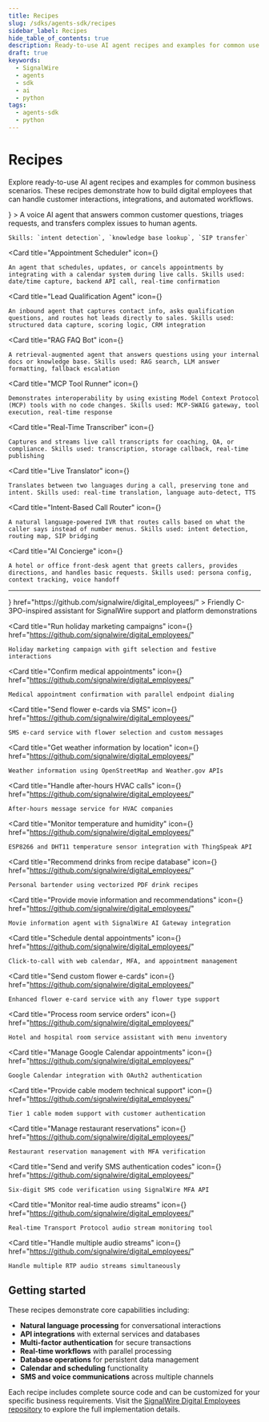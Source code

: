 ```yaml
---
title: Recipes
slug: /sdks/agents-sdk/recipes
sidebar_label: Recipes
hide_table_of_contents: true
description: Ready-to-use AI agent recipes and examples for common use cases
draft: true
keywords:
  - SignalWire
  - agents
  - sdk
  - ai
  - python
tags:
  - agents-sdk
  - python
---
```



# Recipes

Explore ready-to-use AI agent recipes and examples for common business scenarios. These recipes demonstrate how to build digital employees that can handle customer interactions, integrations, and automated workflows.

<CardGroup cols={3}>
  <Card 
    title="Customer Support Agent"
    icon={<MdSupportAgent />}
  >
    A voice AI agent that answers common customer questions, triages requests, and transfers complex issues to human agents. 
    
    Skills: `intent detection`, `knowledge base lookup`, `SIP transfer`
  </Card>
  
  <Card 
    title="Appointment Scheduler"
    icon={<MdSchedule />}
  >
    An agent that schedules, updates, or cancels appointments by integrating with a calendar system during live calls. Skills used: date/time capture, backend API call, real-time confirmation
  </Card>
  
  <Card 
    title="Lead Qualification Agent"
    icon={<MdLeaderboard />}
  >
    An inbound agent that captures contact info, asks qualification questions, and routes hot leads directly to sales. Skills used: structured data capture, scoring logic, CRM integration
  </Card>
  
  <Card 
    title="RAG FAQ Bot"
    icon={<MdSearch />}
  >
    A retrieval-augmented agent that answers questions using your internal docs or knowledge base. Skills used: RAG search, LLM answer formatting, fallback escalation
  </Card>
  
  <Card 
    title="MCP Tool Runner"
    icon={<MdBuild />}
  >
    Demonstrates interoperability by using existing Model Context Protocol (MCP) tools with no code changes. Skills used: MCP-SWAIG gateway, tool execution, real-time response
  </Card>
  
  <Card 
    title="Real-Time Transcriber"
    icon={<MdMic />}
  >
    Captures and streams live call transcripts for coaching, QA, or compliance. Skills used: transcription, storage callback, real-time publishing
  </Card>
  
  <Card 
    title="Live Translator"
    icon={<MdTranslate />}
  >
    Translates between two languages during a call, preserving tone and intent. Skills used: real-time translation, language auto-detect, TTS
  </Card>
  
  <Card 
    title="Intent-Based Call Router"
    icon={<MdCallSplit />}
  >
    A natural language-powered IVR that routes calls based on what the caller says instead of number menus. Skills used: intent detection, routing map, SIP bridging
  </Card>
  
  <Card 
    title="AI Concierge"
    icon={<MdSupport />}
  >
    A hotel or office front-desk agent that greets callers, provides directions, and handles basic requests. Skills used: persona config, context tracking, voice handoff
  </Card>
</CardGroup>

---

<CardGroup cols={3}>
  <Card 
    title="Provide technical support and platform demos"
    icon={<MdSmartToy />}
    href="https://github.com/signalwire/digital_employees/"
  >
    Friendly C-3PO-inspired assistant for SignalWire support and platform demonstrations
  </Card>
  
  <Card 
    title="Run holiday marketing campaigns"
    icon={<FaRobot />}
    href="https://github.com/signalwire/digital_employees/"
  >
    Holiday marketing campaign with gift selection and festive interactions
  </Card>
  
  <Card 
    title="Confirm medical appointments"
    icon={<MdLocalHospital />}
    href="https://github.com/signalwire/digital_employees/"
  >
    Medical appointment confirmation with parallel endpoint dialing
  </Card>
  
  <Card 
    title="Send flower e-cards via SMS"
    icon={<MdRestaurant />}
    href="https://github.com/signalwire/digital_employees/"
  >
    SMS e-card service with flower selection and custom messages
  </Card>
  
  <Card 
    title="Get weather information by location"
    icon={<MdCloud />}
    href="https://github.com/signalwire/digital_employees/"
  >
    Weather information using OpenStreetMap and Weather.gov APIs
  </Card>
  
  <Card 
    title="Handle after-hours HVAC calls"
    icon={<MdThermostat />}
    href="https://github.com/signalwire/digital_employees/"
  >
    After-hours message service for HVAC companies
  </Card>
  
  <Card 
    title="Monitor temperature and humidity"
    icon={<MdThermostat />}
    href="https://github.com/signalwire/digital_employees/"
  >
    ESP8266 and DHT11 temperature sensor integration with ThingSpeak API
  </Card>
  
  <Card 
    title="Recommend drinks from recipe database"
    icon={<MdRestaurant />}
    href="https://github.com/signalwire/digital_employees/"
  >
    Personal bartender using vectorized PDF drink recipes
  </Card>
  
  <Card 
    title="Provide movie information and recommendations"
    icon={<MdMovie />}
    href="https://github.com/signalwire/digital_employees/"
  >
    Movie information agent with SignalWire AI Gateway integration
  </Card>
  
  <Card 
    title="Schedule dental appointments"
    icon={<MdLocalHospital />}
    href="https://github.com/signalwire/digital_employees/"
  >
    Click-to-call with web calendar, MFA, and appointment management
  </Card>
  
  <Card 
    title="Send custom flower e-cards"
    icon={<MdRestaurant />}
    href="https://github.com/signalwire/digital_employees/"
  >
    Enhanced flower e-card service with any flower type support
  </Card>
  
  <Card 
    title="Process room service orders"
    icon={<MdLocalHotel />}
    href="https://github.com/signalwire/digital_employees/"
  >
    Hotel and hospital room service assistant with menu inventory
  </Card>
  
  <Card 
    title="Manage Google Calendar appointments"
    icon={<FaCalendarAlt />}
    href="https://github.com/signalwire/digital_employees/"
  >
    Google Calendar integration with OAuth2 authentication
  </Card>
  
  <Card 
    title="Provide cable modem technical support"
    icon={<MdSettings />}
    href="https://github.com/signalwire/digital_employees/"
  >
    Tier 1 cable modem support with customer authentication
  </Card>
  
  <Card 
    title="Manage restaurant reservations"
    icon={<MdRestaurant />}
    href="https://github.com/signalwire/digital_employees/"
  >
    Restaurant reservation management with MFA verification
  </Card>
  
  <Card 
    title="Send and verify SMS authentication codes"
    icon={<MdSecurity />}
    href="https://github.com/signalwire/digital_employees/"
  >
    Six-digit SMS code verification using SignalWire MFA API
  </Card>
  
  <Card 
    title="Monitor real-time audio streams"
    icon={<PiWaveform />}
    href="https://github.com/signalwire/digital_employees/"
  >
    Real-time Transport Protocol audio stream monitoring tool
  </Card>
  
  <Card 
    title="Handle multiple audio streams"
    icon={<FaWifi />}
    href="https://github.com/signalwire/digital_employees/"
  >
    Handle multiple RTP audio streams simultaneously
  </Card>
</CardGroup>

## Getting started

These recipes demonstrate core capabilities including:

- **Natural language processing** for conversational interactions
- **API integrations** with external services and databases  
- **Multi-factor authentication** for secure transactions
- **Real-time workflows** with parallel processing
- **Database operations** for persistent data management
- **Calendar and scheduling** functionality
- **SMS and voice communications** across multiple channels

Each recipe includes complete source code and can be customized for your specific business requirements. Visit the [SignalWire Digital Employees repository](https://github.com/signalwire/digital_employees/) to explore the full implementation details.
